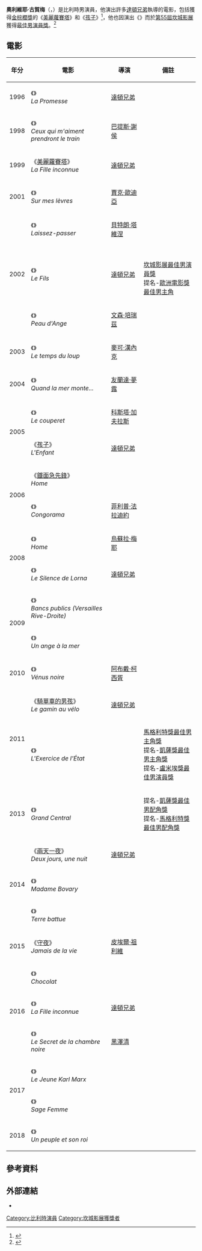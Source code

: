 {{Infobox person
| name  = 奧利維耶·古賀梅<br/>Olivier Gourmet
| image = Olivier Gourmet César 2012.jpg
| imagesize = 
| caption = 
| birth_date = {{birth date and age|1963|7|22}}
| birth_place = {{BEL}}[[那慕爾|那慕爾]]
| nationality = {{BEL}}
| years_active = 1990 - 现在
| occupation = 演員
| spouse = 
| children = 
}}

'''奧利維耶·古賀梅'''（{{lang-fr|Olivier Gourmet}}，{{bd|1963年|7月22日|catIdx=G}}）是比利時男演員，他演出許多[[達頓兄弟|達頓兄弟]]執導的電影，包括獲得[[金棕櫚獎|金棕櫚獎]]的《[[美麗蘿賽塔|美麗蘿賽塔]]》和《[[孩子_(電影)|孩子]]》<ref>{{cite web|work=The New York Times|title=Olivier Gourmet|url=http://movies.nytimes.com/person/239398/Olivier-Gourmet|access-date=2015-08-20|archive-date=2012-04-30|archive-url=https://web.archive.org/web/20120430034302/http://movies.nytimes.com/person/239398/Olivier-Gourmet|dead-url=no}}</ref>，他也因演出《{{link-fr|兒子 (2002年電影)|Le Fils (film, 2002)|兒子}}》而於[[坎城影展|第55屆坎城影展]]獲得[[最佳男演員獎_(坎城影展)|最佳男演員獎]]。<ref name="festival-cannes.com">{{cite web |url=http://www.festival-cannes.com/en/archives/ficheFilm/id/3152912/year/2002.html |title=Festival de Cannes: The Son |accessdate=2009-10-25 |work=festival-cannes.com |archive-date=2014-10-10 |archive-url=https://web.archive.org/web/20141010043809/http://www.festival-cannes.com/en/archives/ficheFilm/id/3152912/year/2002.html |dead-url=no }}</ref>

== 電影 ==
{| class="wikitable"
|-
! 年分
! 電影
! 導演
! 備註
|-
| 1996
| 《{{link-en|承諾與背叛|La Promesse}}》<br>''La Promesse''
| [[達頓兄弟|達頓兄弟]]
| 
|-
| 1998
| 《{{link-fr|愛我就搭火車|Ceux qui m'aiment prendront le train}}》<br>''Ceux qui m'aiment prendront le train''
| [[巴提斯·謝侯|巴提斯·謝侯]]
| {{small|([[第51屆坎城影展|第51屆坎城影展]]正式競賽片)}}
|-
| 1999
| 《[[美麗蘿賽塔|美麗蘿賽塔]]》<br>''La Fille inconnue''
| [[達頓兄弟|達頓兄弟]]
| {{small|([[第52屆坎城影展|第52屆坎城影展]]正式競賽片)}}
|-
| 2001
| 《{{link-en|唇語驚魂|Read My Lips (film)}}》<br>''Sur mes lèvres''
| [[賈克·歐迪亞|賈克·歐迪亞]]
| 
|-
| rowspan=3|2002
| 《{{link-en|通行證 (電影)|Safe Conduct|通行證}}》<br>''Laissez-passer''
| [[貝特朗·塔維涅|貝特朗·塔維涅]]
| {{small|([[第52屆柏林影展|第52屆柏林影展]]正式競賽片)}}
|-
| 《{{link-fr|兒子 (2002年電影)|Le Fils (film, 2002)|兒子}}》<br>''Le Fils''
| [[達頓兄弟|達頓兄弟]]
| {{small|([[第55屆坎城影展|第55屆坎城影展]]正式競賽片)}}<br>[[最佳男演員獎_(坎城影展)|坎城影展最佳男演員獎]]<br>提名-[[歐洲電影獎最佳男主角|歐洲電影獎最佳男主角]]
|-
| 《{{link-en|天使的肌膚|Peau d'Ange}}》<br>''Peau d'Ange''
| [[文森·培瑞茲|文森·培瑞茲]]
| 
|-
| 2003
| 《{{link-fr|惡狼年代|Le temps du loup}}》<br>''Le temps du loup''
| [[麥可·漢內克|麥可·漢內克]]
| 
|-
| 2004
| 《{{fr-link|心如潮湧|Quand la mer monte...}}》<br>''Quand la mer monte...''
| [[友蘭達·夢露|友蘭達·夢露]]
| 
|-
| rowspan=2|2005
| 《{{link-en|生死職場|The Axe (film)}}》<br>''Le couperet''
| [[科斯塔·加夫拉斯|科斯塔·加夫拉斯]]
| 
|-
| 《[[孩子_(電影)|孩子]]》<br>''L'Enfant''
| [[達頓兄弟|達頓兄弟]]
| {{small|([[第58届戛纳电影节|第58屆坎城影展]]正式競賽片)}}
|-
| rowspan=2|2006
| 《[[鐵面急先鋒|鐵面急先鋒]]》<br>''Home''
| {{link-fr|傑宏·科爾諾|Jérôme Cornuau}}
| 
|-
| 《{{link-fr|剛果風情畫|Congorama}}》<br>''Congorama''
| [[菲利普·法拉迪約|菲利普·法拉迪約]]
| 
|-
| rowspan=2|2008
| 《{{link-fr|邊境家園|Home (film, 2008)}}》<br>''Home''
| [[烏蘇拉·梅耶|烏蘇拉·梅耶]]
| 
|-
| 《{{link-fr|沉默的蘿娜|Le Silence de Lorna}}》<br>''Le Silence de Lorna''
| [[達頓兄弟|達頓兄弟]]
| {{small|([[第61届戛纳电影节|第61屆坎城影展]]正式競賽片)}}
|-
| rowspan=2|2009
| 《{{link-en|愛情專賣店|Park Benches}}》<br>''Bancs publics (Versailles Rive-Droite)''
| {{link-fr|布魯諾·波達利斯|Bruno Podalydès}}
| 
|-
| 《{{link-en|海邊的天使|Angel at Sea}}》<br>''Un ange à la mer''
| {{link-en|佛雷德利·杜蒙|Angel at Sea}}
| 
|-
| 2010
| 《{{link-en|黑色維納斯|Black Venus (2010 film)}}》<br>''Vénus noire''
| [[阿布戴·柯西胥|阿布戴·柯西胥]]
| {{small|([[第67届威尼斯国际电影节|第67屆威尼斯影展]]正式競賽片)}}
|-
| rowspan=2|2011
| 《[[單車男孩|騎單車的男孩]]》<br>''Le gamin au vélo''
| [[達頓兄弟|達頓兄弟]]
| {{small|([[第64届戛纳电影节|第64屆坎城影展]]正式競賽片)}}
|-
| 《{{link-en|部長做了一個夢|The Minister}}》<br>''L'Exercice de l'État''
| {{link-fr|皮耶·休雷|Pierre Schoeller}}
| [[馬格利特獎|馬格利特獎最佳男主角獎]]<br>提名-[[凱薩獎最佳男主角獎|凱薩獎最佳男主角獎]]<br>提名-[[盧米埃獎|盧米埃獎最佳男演員獎]]
|-
| 2013
| 《{{link-fr|愛慾來襲時|Grand Central (film)}}》<br>''Grand Central''
| {{link-fr|麗貝卡·斯洛托維斯基|Rebecca Zlotowski}}
| 提名-[[Template:凱薩獎最佳男配角獎|凱薩獎最佳男配角獎]]<br>提名-[[馬格利特獎|馬格利特獎最佳男配角獎]]
|-
| rowspan=3|2014
| 《[[两天一夜_(电影)|兩天一夜]]》<br>''Deux jours, une nuit''
| [[達頓兄弟|達頓兄弟]]
| {{small|([[第67屆坎城影展|第67屆坎城影展]]正式競賽片)}}
|-
| 《{{link-fr|慾見包法利夫人|Madame Bovary (film, 2014)}}》<br>''Madame Bovary''
| {{link-fr|蘇菲·巴瑟斯|Sophie Barthes}}
| 
|-
| 《{{link-fr|人生冠軍組|Terre battue (film)}}》<br>''Terre battue''
| {{link-fr|史蒂芬·德目斯提耶|Stéphane Demoustier}}
| 
|-
| 2015
| 《[[守夜|守夜]]》<br>''Jamais de la vie''
| [[皮埃爾·祖利維|皮埃爾·祖利維]]
| 
|-
| rowspan=3|2016
| 《{{link-en|小丑的眼淚|Chocolat (2016 film)}}》<br>''Chocolat''
| {{link-fr|洛契迪·森姆|Roschdy Zem}}
| 
|-
| 《{{fr-link|沒有名字的女孩|La Fille inconnue}}》<br>''La Fille inconnue''
| [[達頓兄弟|達頓兄弟]]
| {{small|([[第69屆坎城影展|第69屆坎城影展]]正式競賽片)}}
|-
| 《{{fr-link|顯影的女人|Daguerrotype (film)}}》<br>''Le Secret de la chambre noire''
| [[黑澤清|黑澤清]]
| 
|-
| rowspan=2|2017
| 《{{link-en|馬克思：時代青年|The Young Karl Marx}}》<br>''Le Jeune Karl Marx''
| {{link-en|勞爾·派克|Raoul Peck}}
| 
|-
| 《{{link-en|再見小媽|The Midwife}}》<br>''Sage Femme''
| {{link-en|馬丁·波渥斯|Martin Provost}}
| 
|-
| 2018
| 《{{fr-link|國王與平民|Un peuple et son roi}}》<br>''Un peuple et son roi''
| {{link-fr|皮耶·休雷|Pierre Schoeller}}
| 
|}

==參考資料==
{{Reflist}}

==外部連結==
*{{IMDb name|332709}}


{{DEFAULTSORT:Gourmet, Olivier}}
{{坎城影展最佳男演員獎}}
[[Category:比利時演員|Category:比利時演員]]
[[Category:坎城影展獲獎者|Category:坎城影展獲獎者]]